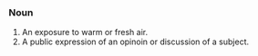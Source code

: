 ===Noun===
#An exposure to warm or fresh air.
#A public expression of an opinoin or discussion of a subject.